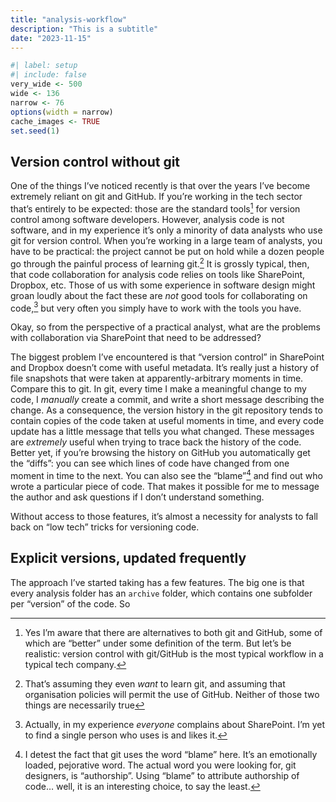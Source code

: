 ```yaml
---
title: "analysis-workflow"
description: "This is a subtitle"
date: "2023-11-15"
--- 
```


<!--------------- my typical setup ----------------->

```r
#| label: setup
#| include: false
very_wide <- 500
wide <- 136
narrow <- 76
options(width = narrow)
cache_images <- TRUE
set.seed(1)
```

<!--------------- post begins here ----------------->

## Version control without git

One of the things I've noticed recently is that over the years I've become extremely reliant on git and GitHub. If you're working in the tech sector that's entirely to be expected: those are the standard tools^[Yes I'm aware that there are alternatives to both git and GitHub, some of which are "better" under some definition of the term. But let's be realistic: version control with git/GitHub is the most typical workflow in a typical tech company.] for version control among software developers. However, analysis code is not software, and in my experience it's only a minority of data analysts who use git for version control. When you're working in a large team of analysts, you have to be practical: the project cannot be put on hold while a dozen people go through the painful process of learning git.^[That's assuming they even *want* to learn git, and assuming that organisation policies will permit the use of GitHub. Neither of those two things are necessarily true] It is grossly typical, then, that code collaboration for analysis code relies on tools like SharePoint, Dropbox, etc. Those of us with some experience in software design might groan loudly about the fact these are *not* good tools for collaborating on code,^[Actually, in my experience *everyone* complains about SharePoint. I'm yet to find a single person who uses is and likes it.] but very often you simply have to work with the tools you have.   

Okay, so from the perspective of a practical analyst, what are the problems with collaboration via SharePoint that need to be addressed? 

The biggest problem I've encountered is that "version control" in SharePoint and Dropbox doesn't come with useful metadata. It's really just a history of file snapshots that were taken at apparently-arbitrary moments in time. Compare this to git. In git, every time I make a meaningful change to my code, I *manually* create a commit, and write a short message describing the change. As a consequence, the version history in the git repository tends to contain copies of the code taken at useful moments in time, and every code update has a little message that tells you what changed. These messages are *extremely* useful when trying to trace back the history of the code. Better yet, if you're browsing the history on GitHub you automatically get the "diffs": you can see which lines of code have changed from one moment in time to the next. You can also see the "blame"^[I detest the fact that git uses the word "blame" here. It's an emotionally loaded, pejorative word. The actual word you were looking for, git designers, is "authorship". Using "blame" to attribute authorship of code... well, it is an interesting choice, to say the least.] and find out who wrote a particular piece of code. That makes it possible for me to message the author and ask questions if I don't understand something. 

Without access to those features, it's almost a necessity for analysts to fall back on "low tech" tricks for versioning code.

## Explicit versions, updated frequently

The approach I've started taking has a few features. The big one is that every analysis folder has an `archive` folder, which contains one subfolder per "version" of the code. So 
